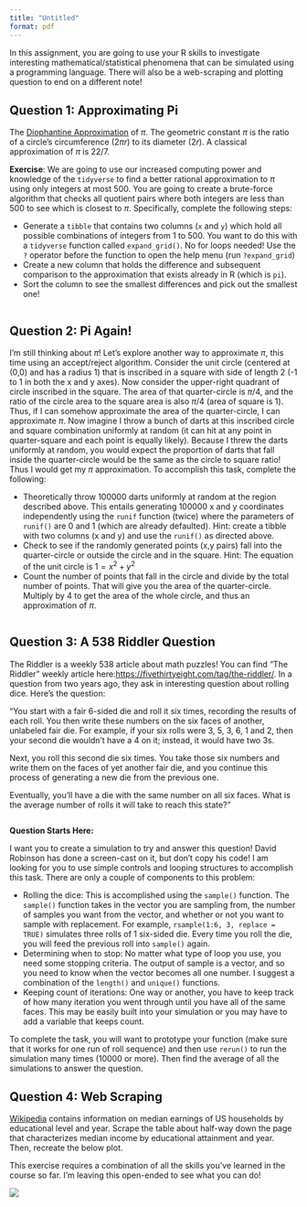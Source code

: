 ```yaml
---
title: "Untitled"
format: pdf
---
```


In this assignment, you are going to use your R skills to investigate interesting mathematical/statistical phenomena that can be simulated using a programming language. There will also be a web-scraping and plotting question to end on a different note!


## Question 1: Approximating Pi

The [Diophantine Approximation](https://en.wikipedia.org/wiki/Diophantine_approximation) of $\pi$. The geometric constant $\pi$ is the ratio of a circle's circumference ($2\pi r$) to its diameter ($2r$). A classical approximation of $\pi$ is $22/7$. 

__Exercise__: We are going to use our increased computing power and knowledge of the `tidyverse` to find a better rational approximation to $\pi$ using only integers at most 500. You are going to create a brute-force algorithm that checks all quotient pairs where both integers are less than 500 to see which is closest to $\pi$. Specifically, complete the following steps:

  * Generate a `tibble` that contains two columns (`x` and `y`) which hold all possible combinations of integers from 1 to 500. You want to do this with a `tidyverse` function called `expand_grid()`. No for loops needed! Use the `?` operator before the function to open the help menu (run `?expand_grid`) 
  * Create a new column that holds the difference and subsequent comparison to the approximation that exists already in R (which is `pi`).
  * Sort the column to see the smallest differences and pick out the smallest one!
  
```r

```
  

## Question 2: Pi Again!


I'm still thinking about $\pi$! Let's explore another way to approximate $\pi$, this time using an accept/reject algorithm. Consider the unit circle (centered at (0,0) and has a radius 1) that is inscribed in a square with side of length 2 (-1 to 1 in both the x and y axes). Now consider the upper-right quadrant of circle inscribed in the square. The area of that quarter-circle is $\pi/4$, and the ratio of the circle area to the square area is also $\pi/4$ (area of square is 1). Thus, if I can somehow approximate the area of the quarter-circle, I can approximate $\pi$. Now imagine I throw a bunch of darts at this inscribed circle and square combination uniformly at random (it can hit at any point in quarter-square and each point is equally likely). Because I threw the darts uniformly at random, you would expect the proportion of darts that fall inside the quarter-circle would be the same as the circle to square ratio! Thus I would get my $\pi$ approximation. To accomplish this task, complete the following:

  * Theoretically throw 100000 darts uniformly at random at the region described above. This entails generating 100000 x and y coordinates independently using the `runif` function (twice) where the parameters of `runif()` are 0 and 1 (which are already defaulted). Hint: create a tibble with two columns (x and y) and use the `runif()` as directed above.
  * Check to see if the randomly generated points (x,y pairs) fall into the quarter-circle or outside the circle and in the square. Hint: The equation of the unit circle is $1 = x^2 + y^2$ 
  * Count the number of points that fall in the circle and divide by the total number of points. That will give you the area of the quarter-circle. Multiply by 4 to get the area of the whole circle, and thus an approximation of $\pi$.
  
  
```r

```
  
  
  
## Question 3: A 538 Riddler Question

The Riddler is a weekly 538 article about math puzzles! You can find "The Riddler" weekly article here:[https://fivethirtyeight.com/tag/the-riddler/](https://fivethirtyeight.com/tag/the-riddler/). In a question from two years ago, they ask in interesting question about rolling dice. Here's the question:

"You start with a fair 6-sided die and roll it six times, recording the results of each roll. You then write these numbers on the six faces of another, unlabeled fair die. For example, if your six rolls were 3, 5, 3, 6, 1 and 2, then your second die wouldn’t have a 4 on it; instead, it would have two 3s.

Next, you roll this second die six times. You take those six numbers and write them on the faces of yet another fair die, and you continue this process of generating a new die from the previous one.

Eventually, you’ll have a die with the same number on all six faces. What is the average number of rolls it will take to reach this state?"

```r

```


__Question Starts Here:__

I want you to create a simulation to try and answer this question! David Robinson has done a screen-cast on it, but don't copy his code! I am looking for you to use simple controls and looping structures to accomplish this task. There are only a couple of components to this problem:

* Rolling the dice: This is accomplished using the `sample()` function. The `sample()` function takes in the vector you are sampling from, the number of samples you want from the vector, and whether or not you want to sample with replacement. For example, `rsample(1:6, 3, replace = TRUE)` simulates three rolls of 1 six-sided die. Every time you roll the die, you will feed the previous roll into `sample()` again.
* Determining when to stop: No matter what type of loop you use, you need some stopping criteria. The output of sample is a vector, and so you need to know when the vector becomes all one number. I suggest a combination of the `length()` and `unique()` functions. 
* Keeping count of iterations: One way or another, you have to keep track of how many iteration you went through until you have all of the same faces. This may be easily built into your simulation or you may have to add a variable that keeps count. 

To complete the task, you will want to prototype your function (make sure that it works for one run of roll sequence) and then use `rerun()` to run the simulation many times (10000 or more). Then find the average of all the simulations to answer the question.
  

## Question 4: Web Scraping

[Wikipedia](https://en.wikipedia.org/wiki/Educational_attainment_in_the_United_States) contains information on median earnings of US households by educational level and year. Scrape the table about half-way down the page that characterizes median income by educational attainment and year. Then, recreate the below plot.

This exercise requires a combination of all the skills you've learned in the course so far. I'm leaving this open-ended to see what you can do!

![](plot.png)
```r

```

